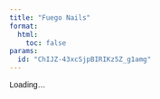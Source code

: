 ```yaml
---
title: "Fuego Nails"
format:
  html:
    toc: false
params:
  id: "ChIJZ-43xcSjpBIRIKz5Z_g1amg"
---
```


<link href="https://fonts.googleapis.com/css2?family=Savate&display=swap" rel="stylesheet">

<link href="https://fonts.googleapis.com/css2?family=Savate&display=swap" rel="stylesheet">
<link href="https://cdn.jsdelivr.net/npm/@tabler/icons-webfont@latest/tabler-icons.min.css" rel="stylesheet">


<style>
  :root{ --burdeos:#800000; --gris-claro:#f7f5f5; --borde:#e6e6e6; }
  body{ font-family:'Savate', sans-serif; }
  .center-wrap{ max-width:1100px; margin:0 auto; padding:1rem 1.25rem; }
  .center-hero h1{
    margin: 0 0 .6rem 0;
    font-size: clamp(1.7rem, 2.6vw, 2.2rem);
    line-height: 1.2;
  }
  .center-sub{ color:#555; margin:.2rem 0 1rem 0; }
  .cta-row{
    display:flex;
    flex-direction: column;   /* stack vertically */
    align-items: flex-start;  /* keep natural width */
    gap:.6rem;
    margin:.4rem 0 1rem;
  }

  /* new: smaller button style */
  .btn.small{
    padding:.42rem .7rem;     /* smaller padding */
    font-size:.92rem;         /* slightly smaller text */
    border-radius:8px;        /* a bit tighter corner */
  }
  .btn{ background:var(--burdeos); color:#fff; border:none; border-radius:10px; padding:.55rem .9rem; font-weight:700; text-decoration:none; display:inline-block; }
  .btn.outline{ background:#fff; color:var(--burdeos); border:1px solid var(--burdeos); }
  .btn:hover{ filter:brightness(.95); }
  .grid{ display:grid; grid-template-columns: 1.25fr .75fr; gap:1.2rem; align-items:start; }
  .card{ background:var(--gris-claro); border:1px solid var(--borde); border-radius:14px; padding:1rem 1.2rem; box-shadow:0 2px 6px rgba(0,0,0,.05); }
  .section-title{ margin:.2rem 0 .6rem; font-size:1.1rem; }
  .chips{ display:flex; flex-wrap:wrap; gap:.5rem; margin:.4rem 0 .8rem; }
  .chip{ background:#fff; border:1px solid var(--borde); border-radius:999px; padding:.25rem .65rem; font-size:.95rem; }
  .meta-list{
    list-style: none;
    margin: 0;
    padding-left: 0;
  }
  @media(max-width: 900px){ .grid{ grid-template-columns: 1fr; } }

  .crumbs{ font-size:.95rem; color:#666; margin:.25rem 0 1rem; }
  .crumbs a{ color: inherit; text-decoration: none; }
  .crumbs a:hover{ text-decoration: underline; }

  .btn .icon{ 
  font-size:1.05em; 
  line-height:0; 
  margin-right:.45rem; 
  vertical-align:-0.1em; 
  display:inline-block; 
}
/* optional brand color — remove if you want to keep burgundy */
.btn.whatsapp{ background:#25D366; color:#fff; }
.btn.whatsapp.outline{ background:#fff; color:#25D366; border:1px solid #25D366; }



</style>

<div id="centerInfo">Loading...</div>

<script>
document.addEventListener('DOMContentLoaded', async () => {
  const centerId = "ChIJZ-43xcSjpBIRIKz5Z_g1amg"; // this is the place_id
  const container = document.getElementById("centerInfo");

  // Detect relative base if page lives under /centers/
  const BASE = location.pathname.includes('/centers/') ? '..' : '.';

  // Adjust this path if you rename your data file (encoded for spaces)
  const CENTERS_URL = `${BASE}/data/centers_with_google_maps_and_website_information.json`;

  // ----- helpers -----
  const domainFromUrl = (u) => {
    try { return new URL(u).hostname.replace(/^www\./,''); } catch { return u || ''; }
  };
  const asArray = (v) => Array.isArray(v) ? v : (v ? [v] : []);
  const toChips = (val) => {
    // category may be array or comma-separated string
    let arr = Array.isArray(val) ? val : (typeof val === 'string' ? val.split(',') : []);
    arr = arr.map(x => String(x).trim()).filter(Boolean);
    return arr.length ? arr.map(s => `<span class="chip">${s}</span>`).join('') : '—';
  };
  const cleanPhone = (p) => (p || '').toString().replace(/[^\d+]/g, '');
  const waLink = (p) => {
    const digits = cleanPhone(p).replace(/^00/, ''); // handle 00XX
    if (!digits) return '';
    // WhatsApp requires full international number, e.g. 349XXXXXXXX
    return `https://wa.me/${digits.replace(/^\+/, '')}`;
  };
  const gmapsLink = (c) => {
    if (c.url) return c.url; // Google Maps share URL if present
    if (c.google_maps) return c.google_maps;
    if (Number.isFinite(+c.lat) && Number.isFinite(+c.lng) && c.place_id) {
      return `https://www.google.com/maps/search/?api=1&query=${encodeURIComponent(c.lat + ',' + c.lng)}&query_place_id=${encodeURIComponent(c.place_id)}`;
    }
    // Fallback: search by name + city
    const q = [c.name, c.city].filter(Boolean).join(' ');
    return `https://www.google.com/maps/search/?api=1&query=${encodeURIComponent(q)}`;
  };
  const normalizeCenter = (c) => {
    // keep original fields but provide safe fallbacks
    return {
      place_id: c.place_id || c.id || '',
      name: c.name || '',
      city: c.city,
      address: c.address || c.formatted_address || '',
      website: c.website || c.url_website || '',
      url: c.url || c.google_maps || '',
      category: c.category, // could be array or string
      phone: c.phone || c.formatted_phone || c.international_phone_number || '',
      whatsapp: c.whatsapp || c.whatsApp || c.whatsapp_number || '',
      hours: c.hours || c.opening_hours || c.opening_hours_text || [],
      lat: Number(c.lat),
      lng: Number(c.lng),
      description: c.description || '',
      editorial: c.editorial_summary_overview
                || (c.editorial_summary && c.editorial_summary.overview) || '',
      editorialLang: c.editorial_summary_language
                || (c.editorial_summary && c.editorial_summary.language) || ''
    };
  };
  const renderHours = (h) => {
    const arr = Array.isArray(h) ? h : (typeof h === 'string' ? h.split(/\r?\n|;+/) : []);
    const lines = arr.map(s => s.trim()).filter(Boolean);
    return lines.length ? `<ul class="meta-list">${lines.map(s => `<li>${s}</li>`).join('')}</ul>` : '—';
  };

  try {
    const res = await fetch(CENTERS_URL);
    if (!res.ok) throw new Error(`Fetch failed: ${res.status}`);
    const raw = await res.json();
    const centers = raw.map(normalizeCenter);

    // find by place_id
    const center = centers.find(c => c.place_id === centerId);
    if (!center) {
      container.innerHTML = `<div class='center-wrap'><div class='card'><p>Center not found (id: ${centerId}).</p></div></div>`;
      return;
    }

    const mapsHref = gmapsLink(center);
    const websiteHost = center.website ? domainFromUrl(center.website) : '';


// <h1>${center.name || 'Centro'}</h1>
//           <div class="center-sub">
//             ${center.address ? center.address : (center.city || '')}
//           </div>

    container.innerHTML = `
      <div class="center-wrap">
        <div class="center-hero">
          
          <div class="cta-row">
            ${center.website ? `<a class="btn small" href="${center.website}" target="_blank" rel="noopener">Visita el sitio web de la tienda</a>` : ``}
            <a class="btn small" href="${mapsHref}" target="_blank" rel="noopener">Ver en Google Maps</a>
            ${center.whatsapp ? `<a class="btn small whatsapp" href="${waLink(center.whatsapp)}" target="_blank" rel="noopener">
            <i class="ti ti-brand-whatsapp icon" aria-hidden="true"></i> WhatsApp </a>` : ``}
          </div>
        </div>

        <div class="grid">
          <div class="card">
            <h3 class="section-title">Descripción del sitio</h3>

            ${
              center.editorial
                ? `<p>${center.editorial}</p>`
                : (center.description
                    ? `<p>${center.description}</p>`
                    : `<p>Bienvenido a la página de ${center.name}${center.city ? ' en ' + center.city : ''}.</p>`
                  )
            }

            <h3 class="section-title">Tipo de establecimiento</h3>
            <div class="chips">
              ${toChips(center.category)}
            </div>

            <h3 class="section-title">Horario</h3>
            ${renderHours(center.hours)}
          </div>

          <div class="card">
            <h3 class="section-title">Detalles</h3>
            <ul class="meta-list">
              ${center.city ? `<li>📍 ${center.city}</li>` : ``}
              ${center.address ? `<li>🏠 ${center.address}</li>` : ``}
              ${center.phone ? `<li>📞 ${center.phone}</li>` : ``}
            </ul>
          </div>
        </div>
      </div>
    `;
  } catch (err) {
    console.error('[center page] Error:', err);
    container.innerHTML = "<div class='center-wrap'><div class='card'><p>Error loading data.</p></div></div>";
  }
});
</script>
